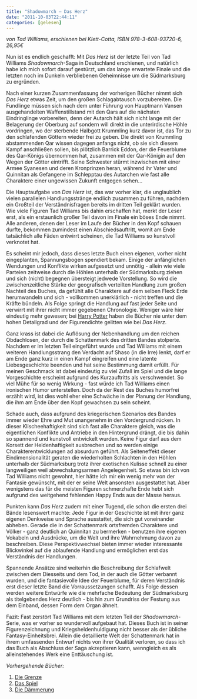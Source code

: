 ```yaml
---
title: "Shadowmarch – Das Herz"
date: "2011-10-03T22:44:11"
categories: [gelesen]
---
```


*von Tad Williams,
erschienen bei Klett-Cotta, ISBN 978-3-608-93720-6, 26,95€*

Nun ist es endlich geschafft: Mit *Das Herz* ist der letzte Teil von Tad Williams *Shadowmarch*-Saga in Deutschland erschienen, und natürlich habe ich mich sofort darauf gestürzt, um das lange erwartete Finale und die letzten noch im Dunkeln verbliebenen Geheimnisse um die Südmarksburg zu ergründen.

Nach einer kurzen Zusammenfassung der vorherigen Bücher nimmt sich *Das Herz* etwas Zeit, um den großen Schlagabtausch vorzubereiten. Die Fundlinge müssen sich nach dem unter Führung von Hauptmann Vansen ausgehandelten Waffenstillstand mit den Qars auf die nächsten Eindringlinge vorbereiten, denn der Autarch hält sich nicht lange mit der Belagerung der Oberburg auf sondern will direkt in die unterirdische Höhle vordringen, wo der sterbende Halbgott Krummling kurz davor ist, das Tor zu den schlafenden Göttern wieder frei zu geben. Die direkt von Krummling abstammenden Qar wissen dagegen anfangs nicht, ob sie sich diesem Kampf anschließen sollen, bis plötzlich Barrick Eddon, der die Feuerblume des Qar-Königs übernommen hat, zusammen mit der Qar-Königin auf den Wegen der Götter eintrifft. Seine Schwester stürmt inzwischen mit einer Armee Syanesen und deren Kronprinzen heran, während ihr Vater und Quinnitan als Gefangene im Schlepptau des Autarchen wie fast alle Charaktere einer ungewissen Zukunft entgegen sehen...

Die Hauptaufgabe von *Das Herz* ist, das war vorher klar, die unglaublich vielen parallelen Handlungsstränge endlich zusammen zu führen, nachdem ein Großteil der Verständnisfragen bereits im dritten Teil geklärt wurden. Wie viele Figuren Tad Williams bis dahin erschaffen hat, merkt der Leser erst, als ein erstaunlich großer Teil davon im Finale ein böses Ende nimmt. Alle anderen, denen der Leser im Laufe der Bücher in den Kopf schauen durfte, bekommen zumindest einen Abschiedsauftritt, womit am Ende tatsächlich alle Fäden entwirrt scheinen, die Tad Williams so kunstvoll verknotet hat.

Es scheint mir jedoch, dass dieses letzte Buch einen eigenen, vorher nicht eingeplanten, Spannungsbogen spendiert bekam. Einige der anfänglichen Wendungen und Konflikte wirken aufgesetzt und unnötig - allein wie viele Parteien zeitweise durch die Höhlen unterhalb der Südmarksburg ziehen und sich (nicht) begegnen übersteigt jedwede Vorstellung. So wird die zwischenzeitliche Stärke der geografisch verteilten Handlung zum großen Nachteil des Buches, da gefühlt alle Charaktere auf dem selben Fleck Erde herumwandeln und sich - vollkommen unerklärlich - nicht treffen und die Kräfte bündeln. Als Folge springt die Handlung auf fast jeder Seite und verwirrt mit ihrer nicht immer gegebenen Chronologie. Weniger wäre hier eindeutig mehr gewesen; bei [Harry Potter](/blog/2008/11/23/harry-potter-and-the-deathly-hallows/) haben die Bücher nie unter dem hohen Detailgrad und der Figurendichte gelitten wie bei *Das Herz*.

Ganz krass ist dabei die Auflösung der Nebenhandlung um den reichen Obdachlosen, der durch die Schattenmark des dritten Bandes stolperte. Nachdem er im letzten Teil eingeführt wurde und Tad Williams mit einem weiteren Handlungsstrang den Verdacht auf Shaso (in die Irre) lenkt, darf er am Ende ganz kurz in einen Kampf eingreifen und eine latente Liebesgeschichte beenden und hat seine Bestimmung damit erfüllt. Für meinen Geschmack ist dabei eindeutig zu viel Zufall im Spiel und die lange Vorgeschichte erscheint aufgrund des Kurzauftritts als verschwendet. So viel Mühe für so wenig Wirkung - fast würde ich Tad Williams einen ironischen Humor unterstellen. Doch da der Rest des Buches humorfrei erzählt wird, ist dies wohl eher eine Schwäche in der Planung der Handlung, die ihm am Ende über den Kopf gewachsen zu sein scheint.

Schade auch, dass aufgrund des kriegerischen Szenarios des Bandes immer wieder Ehre und Mut unangenehm in den Vordergrund rücken. In dieser Klischeehaftigkeit sind sich fast alle Charaktere gleich, was die eigentlichen Konflikte und Antriebe in den Hintergrund drängt, die bis dahin so spannend und kunstvoll entwickelt wurden. Keine Figur darf aus dem Korsett der Heldenhaftigkeit ausbrechen und so werden einige Charakterentwicklungen ad absurdum geführt. Als Seiteneffekt dieser Eindimensionalität geraten die wiederholten Schlachten in den Höhlen unterhalb der Südmarksburg trotz ihrer exotischen Kulisse schnell zu einer langweiligen weil abwechslungsarmen Angelegenheit. So etwas bin ich von Tad Williams nicht gewohnt, hier hätte ich mir ein wenig mehr von der Fantasie gewünscht, mit der er seine Welt ansonsten ausgestattet hat. Aber wenigstens das für die meisten Figuren schmerzhafte Ende hebt sich aufgrund des weitgehend fehlenden Happy Ends aus der Masse heraus.

Punkten kann *Das Herz* zudem mit einer Tugend, die schon die ersten drei Bände lesenswert machte: Jede Figur in der Geschichte ist mit ihrer ganz eigenen Denkweise und Sprache ausstattet, die sich gut voneinander abheben. Gerade die in der Schattenmark ortsfremden Charaktere und Völker - ganz deutlich an Quinnitan zu bermerken - benutzen ihre eigenen Vokabeln und Ausdrücke, um die Welt und ihre Wahrnehmung davon zu beschreiben. Diese Perspektivwechsel bieten immer wieder interessante Blickwinkel auf die ablaufende Handlung und ermöglichen erst das Verständnis der Handlungen.

Spannende Ansätze sind weiterhin die Beschreibung der Schlafwelt zwischen dem Diesseits und dem Tod, in der auch die Götter verbannt wurden, und die fantasievolle Idee der Feuerblume, für deren Verständnis erst dieser letzte Band die Vorraussetzungen schafft. Als Folge dessen werden weitere Entwürfe wie die mehrfache Bedeutung der Südmarksburg als titelgebendes Herz deutlich - bis hin zum Grundriss der Festung aus dem Einband, dessen Form dem Organ ähnelt.

Fazit: Fast zerstört Tad Williams mit dem letzten Teil der *Shadowmarch*-Serie, was er vorher so wundervoll aufgebaut hat. Dieses Buch ist in seiner Figurenzeichnung und Kriegsheldenhuldigung nicht besser als der übliche Fantasy-Einheitsbrei. Allein die detaillierte Welt der Schattenmark hat in ihrem umfassenden Entwurf nichts von ihrer Qualität verloren, so dass ich das Buch als Abschluss der Saga akzeptieren kann, wenngleich es als alleinstehendes Werk eine Enttäuschung ist.

*Vorhergehende Bücher:*
<ol>
<li>[Die Grenze](/blog/2005/09/18/shadowmarch-die-grenze/)</li>
<li>[Das Spiel](/blog/2007/10/09/shadowmarch-das-spiel/)</li>
<li>[Die Dämmerung](/blog/2010/10/04/shadowmarch-die-dammerung/)</li>
</ol>
